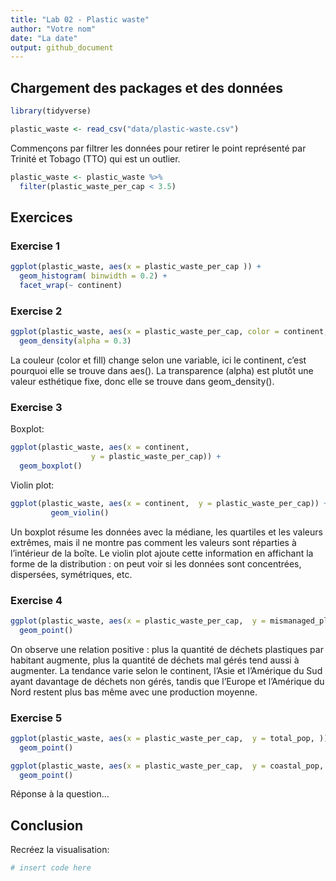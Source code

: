 ```yaml
---
title: "Lab 02 - Plastic waste"
author: "Votre nom"
date: "La date"
output: github_document
---
```


## Chargement des packages et des données

```r
library(tidyverse) 
```

```r
plastic_waste <- read_csv("data/plastic-waste.csv")
```

Commençons par filtrer les données pour retirer le point représenté par Trinité et Tobago (TTO) qui est un outlier.

```r
plastic_waste <- plastic_waste %>%
  filter(plastic_waste_per_cap < 3.5)
```


## Exercices

### Exercise 1

```r
ggplot(plastic_waste, aes(x = plastic_waste_per_cap )) +
  geom_histogram( binwidth = 0.2) +
  facet_wrap(~ continent) 
```

### Exercise 2

```r
ggplot(plastic_waste, aes(x = plastic_waste_per_cap, color = continent, fill = continent )) + 
  geom_density(alpha = 0.3)
```

La couleur (color et fill) change selon une variable, ici le continent, c’est pourquoi elle se trouve dans aes(). La transparence (alpha) est plutôt une valeur esthétique fixe, donc elle se trouve dans geom_density(). 

### Exercise 3

Boxplot:

```r
ggplot(plastic_waste, aes(x = continent,
                  y = plastic_waste_per_cap)) +
  geom_boxplot() 
```

Violin plot:

```r
ggplot(plastic_waste, aes(x = continent,  y = plastic_waste_per_cap)) +
         geom_violin()
```

Un boxplot résume les données avec la médiane, les quartiles et les valeurs extrêmes, mais il ne montre pas comment les valeurs sont réparties à l’intérieur de la boîte. Le violin plot ajoute cette information en affichant la forme de la distribution : on peut voir si les données sont concentrées, dispersées, symétriques, etc. 

### Exercise 4


```r
ggplot(plastic_waste, aes(x = plastic_waste_per_cap,  y = mismanaged_plastic_waste_per_cap, color = continent)) + 
  geom_point()
```

On observe une relation positive : plus la quantité de déchets plastiques par habitant augmente, plus la quantité de déchets mal gérés tend aussi à augmenter. La tendance varie selon le continent, l’Asie et l’Amérique du Sud ayant davantage de déchets non gérés, tandis que l’Europe et l’Amérique du Nord restent plus bas même avec une production moyenne.

### Exercise 5


```r
ggplot(plastic_waste, aes(x = plastic_waste_per_cap,  y = total_pop, )) + 
  geom_point()
```

```r
ggplot(plastic_waste, aes(x = plastic_waste_per_cap,  y = coastal_pop, )) + 
  geom_point()
```

Réponse à la question...

## Conclusion

Recréez la visualisation:

```r
# insert code here
```
